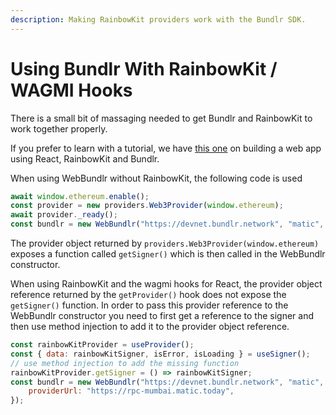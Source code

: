 ```yaml
---
description: Making RainbowKit providers work with the Bundlr SDK.
---
```


# Using Bundlr With RainbowKit / WAGMI Hooks

There is a small bit of massaging needed to get Bundlr and RainbowKit to work together properly.

If you prefer to learn with a tutorial, we have [this one](/hands-on/tutorials/react-components) on building a web app using React, RainbowKit and Bundlr.

When using WebBundlr without RainbowKit, the following code is used

```js
await window.ethereum.enable();
const provider = new providers.Web3Provider(window.ethereum);
await provider._ready();
const bundlr = new WebBundlr("https://devnet.bundlr.network", "matic", provider);
```

The provider object returned by `providers.Web3Provider(window.ethereum)` exposes a function called `getSigner()` which is then called in the WebBundlr constructor.

When using RainbowKit and the wagmi hooks for React, the provider object reference returned by the `getProvider()` hook does not expose the `getSigner()` function. In order to pass this provider reference to the WebBundlr constructor you need to first get a reference to the signer and then use method injection to add it to the provider object reference.

```js
const rainbowKitProvider = useProvider();
const { data: rainbowKitSigner, isError, isLoading } = useSigner();
// use method injection to add the missing function
rainbowKitProvider.getSigner = () => rainbowKitSigner;
const bundlr = new WebBundlr("https://devnet.bundlr.network", "matic", rainbowKitProvider, {
	providerUrl: "https://rpc-mumbai.matic.today",
});
```
